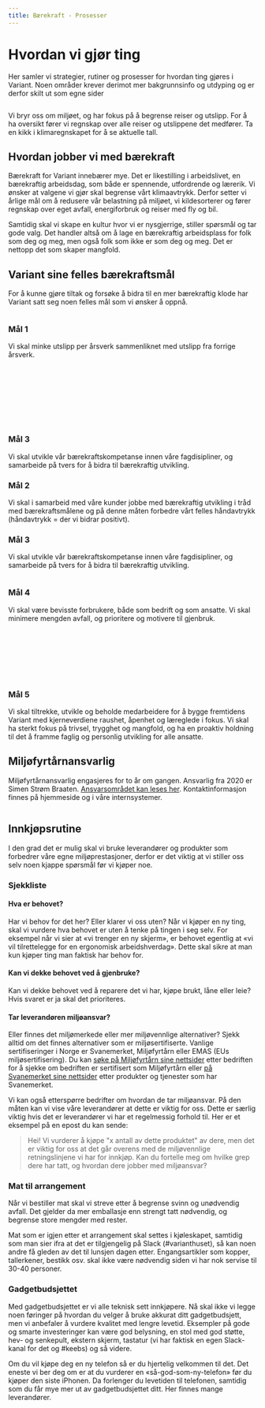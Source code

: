 ```yaml
---
title: Bærekraft - Prosesser
---
```



# Hvordan vi gjør ting

Her samler vi strategier, rutiner og prosesser for hvordan ting gjøres i Variant. Noen områder krever derimot mer bakgrunnsinfo og utdyping og er derfor skilt ut som egne sider

<ProcessMenu />

<img
  src="./assets/illustrations/baerekraft-icon-1.svg"
  role="none"
  alt=""
  className="illustration illustration--right"
/>

Vi bryr oss om miljøet, og har fokus på å begrense reiser og utslipp. For å ha oversikt fører vi regnskap over alle reiser og utslippene det medfører. Ta en kikk i klimaregnskapet for å se aktuelle tall.

<IllustrasjonListLink
  text="Registrer reiseutslipp"
  figureName="leaf"
  href="https://dash.variant.no/climate/registration"
/>
<IllustrasjonListLink
  text="Se klimaregnskap"
  figureName="leaf"
  href="https://varianttrh.sharepoint.com/:x:/r/_layouts/15/Doc.aspx?sourcedoc=%7BDEA0DAC0-2495-486E-9AAD-3F5C285122C9%7D&file=Karbonregnskap%202021.xlsx&action=default&mobileredirect=true&cid=9d35a231-8702-4ff1-ad6f-681a612377e4"
/>

## Hvordan jobber vi med bærekraft

Bærekraft for Variant innebærer mye. Det er likestilling i arbeidslivet, en bærekraftig arbeidsdag, som både er spennende, utfordrende og lærerik. Vi ønsker at valgene vi gjør skal begrense vårt klimaavtrykk. Derfor setter vi årlige mål om å redusere vår belastning på miljøet, vi kildesorterer og fører regnskap over eget avfall, energiforbruk og reiser med fly og bil.

Samtidig skal vi skape en kultur hvor vi er nysgjerrige, stiller spørsmål og tar gode valg. Det handler altså om å lage en bærekraftig arbeidsplass for folk som deg og meg, men også folk som ikke er som deg og meg. Det er nettopp det som skaper mangfold.

## Variant sine felles bærekraftsmål

For å kunne gjøre tiltak og forsøke å bidra til en mer bærekraftig klode har Variant satt seg noen felles mål som vi ønsker å oppnå.

<img
  src="../assets/illustrations/bærekraftsmål11.png"
  role="none"
  alt=""
  className="illustration illustration--right"
/>

### Mål 1

Vi skal minke utslipp per årsverk sammenliknet med utslipp fra forrige årsverk.

<br />
<br />
<br />
<br />
<br />
<br />

<img
  src="../assets/illustrations/bærekraftsmål17.png"
  role="none"
  alt=""
  className="illustration illustration--right"
/>

### Mål 3

Vi skal utvikle vår bærekraftskompetanse innen våre fagdisipliner, og samarbeide på tvers for å bidra til bærekraftig utvikling.

### Mål 2

Vi skal i samarbeid med våre kunder jobbe med bærekraftig utvikling i tråd med bærekraftsmålene og på denne måten forbedre vårt felles håndavtrykk (håndavtrykk = der vi bidrar positivt).

### Mål 3

Vi skal utvikle vår bærekraftskompetanse innen våre fagdisipliner, og samarbeide på tvers for å bidra til bærekraftig utvikling.

<img
  src="../assets/illustrations/bærekraftsmål12.png"
  role="none"
  alt=""
  className="illustration illustration--right"
/>

### Mål 4

Vi skal være bevisste forbrukere, både som bedrift og som ansatte. Vi skal minimere mengden avfall, og prioritere og motivere til gjenbruk.

<br />
<br />
<br />
<br />
<br />

<img
  src="../assets/illustrations/bærekraftsmål8.png"
  role="none"
  alt=""
  className="illustration illustration--right"
/>
### Mål 5

Vi skal tiltrekke, utvikle og beholde medarbeidere for å bygge fremtidens Variant med kjerneverdiene raushet, åpenhet og læreglede i fokus. Vi skal ha sterkt fokus på trivsel, trygghet og mangfold, og ha en proaktiv holdning til det å framme faglig og personlig utvikling for alle ansatte.

## Miljøfyrtårnansvarlig

Miljøfyrtårnansvarlig engasjeres for to år om gangen. Ansvarlig fra 2020 er Simen Strøm Braaten. [Ansvarsområdet kan leses her](https://varianttrh.sharepoint.com/:w:/g/EV8J0KoqPHxKndxz1qAZpPQBFFd938unI7nvt0Ljf4ySpg?e=Ig4lcO). Kontaktinformasjon finnes på hjemmeside og i våre internsystemer.

<img
  src="./assets/illustrations/carLeft.svg"
  role="none"
  alt=""
  className="illustration illustration--right"
/>

## Innkjøpsrutine

I den grad det er mulig skal vi bruke leverandører og produkter som forbedrer våre egne miljøprestasjoner, derfor er det viktig at vi stiller oss selv noen kjappe spørsmål før vi kjøper noe.

### Sjekkliste

#### Hva er behovet?

Har vi behov for det her? Eller klarer vi oss uten? Når vi kjøper en ny ting, skal vi vurdere hva behovet er uten å tenke på tingen i seg selv. For eksempel når vi sier at «vi trenger en ny skjerm», er behovet egentlig at «vi vil tilrettelegge for en ergonomisk arbeidshverdag». Dette skal sikre at man kun kjøper ting man faktisk har behov for.

#### Kan vi dekke behovet ved å gjenbruke?

Kan vi dekke behovet ved å reparere det vi har, kjøpe brukt, låne eller leie? Hvis svaret er ja skal det prioriteres.

#### Tar leverandøren miljøansvar?

Eller finnes det miljømerkede eller mer miljøvennlige alternativer? Sjekk alltid om det finnes alternativer som er miljøsertifiserte. Vanlige sertifiseringer i Norge er Svanemerket, Miljøfyrtårn eller EMAS (EUs miljøsertifisering). Du kan [søke på Miljøfyrtårn sine nettsider](https://www.miljofyrtarn.no/sok-virksomheter/) etter bedriften for å sjekke om bedriften er sertifisert som Miljøfyrtårn eller [på Svanemerket sine nettsider](https://svanemerket.no/miljomerkede-produkter/s/?nel-search=Oppvaskmiddel) etter produkter og tjenester som har Svanemerket.

Vi kan også etterspørre bedrifter om hvordan de tar miljøansvar. På den måten kan vi vise våre leverandører at dette er viktig for oss. Dette er særlig viktig hvis det er leverandører vi har et regelmessig forhold til. Her er et eksempel på en epost du kan sende:

> Hei! Vi vurderer å kjøpe "x antall av dette produktet" av dere, men det er viktig for oss at det går overens med de miljøvennlige retningslinjene vi har for innkjøp. Kan du fortelle meg om hvilke grep dere har tatt, og hvordan dere jobber med miljøansvar?

### Mat til arrangement

Når vi bestiller mat skal vi streve etter å begrense svinn og unødvendig avfall. Det gjelder da mer emballasje enn strengt tatt nødvendig, og begrense store mengder med rester.

Mat som er igjen etter et arrangement skal settes i kjøleskapet, samtidig som man sier ifra at det er tilgjengelig på Slack (#varianthuset), så kan noen andre få gleden av det til lunsjen dagen etter. Engangsartikler som kopper, tallerkener, bestikk osv. skal ikke være nødvendig siden vi har nok servise til 30-40 personer.

### Gadgetbudsjettet

Med gadgetbudsjettet er vi alle teknisk sett innkjøpere. Nå skal ikke vi legge noen føringer på hvordan du
velger å bruke akkurat ditt gadgetbudsjett, men vi anbefaler å vurdere kvalitet med lengre levetid.
Eksempler på gode og smarte investeringer kan være god belysning, en stol med god støtte, hev- og senkepult,
ekstern skjerm, tastatur (vi har faktisk en egen Slack-kanal for det og #keebs) og så videre.

Om du vil kjøpe deg en ny telefon så er du hjertelig velkommen til det. Det eneste vi ber deg om er at du
vurderer en «så-god-som-ny-telefon» før du kjøper den siste iPhonen. Da forlenger du levetiden til telefonen,
samtidig som du får mye mer ut av gadgetbudsjettet ditt. Her finnes mange leverandører.

